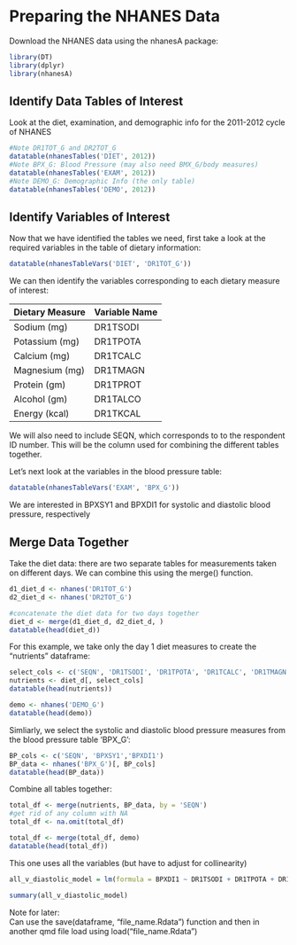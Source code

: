 # Preparing the NHANES Data

Download the NHANES data using the nhanesA package:

```r
library(DT)
library(dplyr)
library(nhanesA)
```

## Identify Data Tables of Interest

Look at the diet, examination, and demographic info for the 2011-2012 cycle of NHANES

```r
#Note DR1TOT_G and DR2TOT_G
datatable(nhanesTables('DIET', 2012))
#Note BPX_G: Blood Pressure (may also need BMX_G/body measures)
datatable(nhanesTables('EXAM', 2012))
#Note DEMO_G: Demographic Info (the only table)
datatable(nhanesTables('DEMO', 2012))
```

## Identify Variables of Interest

Now that we have identified the tables we need, first take a look at the required variables in the table of dietary information:

```r
datatable(nhanesTableVars('DIET', 'DR1TOT_G'))
```

We can then identify the variables corresponding to each dietary measure of interest:

| Dietary Measure | Variable Name |
|-----------------|---------------|
| Sodium (mg)     | DR1TSODI      |
| Potassium (mg)  | DR1TPOTA      |
| Calcium (mg)    | DR1TCALC      |
| Magnesium (mg)  | DR1TMAGN      |
| Protein (gm)    | DR1TPROT      |
| Alcohol (gm)    | DR1TALCO      |
| Energy (kcal)   | DR1TKCAL      |

We will also need to include SEQN, which corresponds to to the respondent ID number. This will be the column used for combining the different tables together.

Let's next look at the variables in the blood pressure table:

```r
datatable(nhanesTableVars('EXAM', 'BPX_G'))
```

We are interested in BPXSY1 and BPXDI1 for systolic and diastolic blood pressure, respectively

## Merge Data Together

Take the diet data: there are two separate tables for measurements taken on different days. We can combine this using the merge() function.

```r
d1_diet_d <- nhanes('DR1TOT_G')
d2_diet_d <- nhanes('DR2TOT_G')

#concatenate the diet data for two days together
diet_d <- merge(d1_diet_d, d2_diet_d, )
datatable(head(diet_d))
```

For this example, we take only the day 1 diet measures to create the "nutrients" dataframe:

```r
select_cols <- c('SEQN', 'DR1TSODI', 'DR1TPOTA', 'DR1TCALC', 'DR1TMAGN', 'DR1TPROT', 'DR1TALCO', 'DR1TKCAL')
nutrients <- diet_d[, select_cols]
datatable(head(nutrients))
```

```r
demo <- nhanes('DEMO_G')
datatable(head(demo))
```

Simliarly, we select the systolic and diastolic blood pressure measures from the blood pressure table 'BPX_G':

```r
BP_cols <- c('SEQN', 'BPXSY1','BPXDI1')
BP_data <- nhanes('BPX_G')[, BP_cols]
datatable(head(BP_data))
```

Combine all tables together:

```r
total_df <- merge(nutrients, BP_data, by = 'SEQN')
#get rid of any column with NA
total_df <- na.omit(total_df)

total_df <- merge(total_df, demo)
datatable(head(total_df))
```

This one uses all the variables (but have to adjust for collinearity)

```r
all_v_diastolic_model = lm(formula = BPXDI1 ~ DR1TSODI + DR1TPOTA + DR1TCALC + DR1TMAGN + DR1TPROT + DR1TALCO + DR1TKCAL, data = total_df)

summary(all_v_diastolic_model)
```

Note for later:\
Can use the save(dataframe, "file_name.Rdata") function and then in another qmd file load using load("file_name.Rdata")
